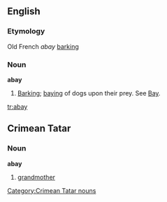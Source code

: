 ==English==

===Etymology===
Old French ''abay'' [[barking]]

===Noun===
'''abay'''

# {{obsolete}} [[barking|Barking]]; [[baying]] of dogs upon their prey. See [[Bay]].

[[tr:abay]]

==Crimean Tatar==

===Noun===

'''abay'''

# [[grandmother]]


[[Category:Crimean Tatar nouns]]